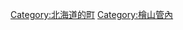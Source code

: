 {{Commonscat|Okushiri, Hokkaido}}
{{Catmore}}

{{DEFAULTSORT:Okushiri}}
[[Category:北海道的町|Category:北海道的町]]
[[Category:檜山管內|Category:檜山管內]]